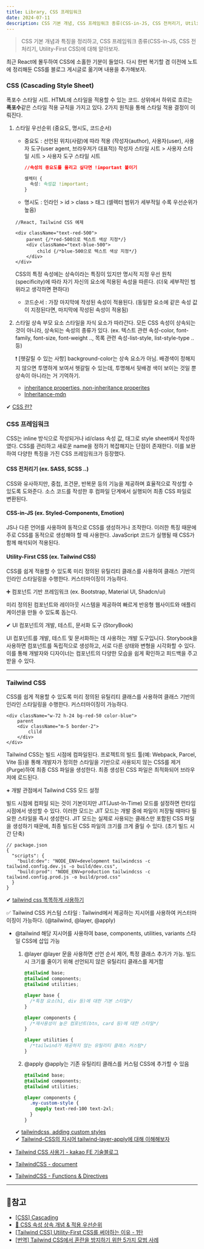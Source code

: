 ```yaml
---
title: Library, CSS 프레임워크
date: 2024-07-11
description: CSS 기본 개념, CSS 프레임워크 종류(CSS-in-JS, CSS 전처리기, Utility-First CSS)
---
```


> CSS 기본 개념과 특징을 정리하고, CSS 프레임워크 종류(CSS-in-JS, CSS 전처리기, Utility-First CSS)에 대해 알아보자.

최근 React에 몰두하여 CSS에 소홀한 기분이 들었다. 다시 한번 복기할 겸 이전에 노트에 정리해둔 CSS를 블로그 게시글로
옮기며 내용을 추가해보자.

### CSS (Cascading Style Sheet)

폭포수 스타일 시트. HTML에 스타일을 적용할 수 있는 코드. 상위에서 하위로 흐르는 **폭포수**같은 스타일 적용 규칙을 가지고
있다. 2가지 원칙을 통해 스타일 적용 결정이 이뤄진다.

1. 스타일 우선순위 (중요도, 명시도, 코드순서)

   - 중요도 : 선언된 위치(사람)에 따라 적용 (작성자(author), 사용자(user), 사용자 도구(user agent, 브라우저가 대표적))
     작성자 스타일 시트 > 사용자 스타일 시트 > 사용자 도구 스타일 시트

     ```css
     //속성의 중요도를 올리고 싶다면 !important 붙이기

     셀렉터 {
       속성: 속성값 !important;
     }
     ```

   - 명시도 : 인라인 > id > class > 태그 (셀렉터 범위가 세부적일 수록 우선순위가 높음)

   ```
   //React, Tailwind CSS 예제

   <div className="text-red-500">
       parent {/*red-500으로 텍스트 색상 지정*/}
       <div className="text-blue-500">
           child {/*blue-500으로 텍스트 색상 지정*/}
       </div>
   </div>
   ```

   CSS의 특정 속성에는 상속이라는 특징이 있지만 명시적 지정 우선 원칙(specificity)에 따라 자기 자신의 요소에 적용된
   속성을 따른다. (더욱 세부적인 범위라고 생각하면 편하다)

   - 코드순서 : 가장 마지막에 작성된 속성이 적용된다. (동일한 요소에 같은 속성 값이 지정된다면, 마지막에 작성된 속성이 적용됨)

2. 스타일 상속
   부모 요소 스타일을 자식 요소가 따라간다. 모든 CSS 속성이 상속되는 것이 아니라, 상속되는 속성의 종류가 있다.
   (ex. 텍스트 관련 속성-color, font-family, font-size, font-weight .., 목록 관련 속성-list-style, list-style-type .. 등)

   ❗ [헷갈릴 수 있는 사항] background-color는 상속 요소가 아님. 배경색이 정해지지 않으면 투명하게 보여서 헷갈릴 수 있는데, 투명해서 뒷배경 색이
   보이는 것일 뿐 상속이 아니라는 거 기억하기.

   - [inheritance properties, non-inheritance properites](https://www.codecademy.com/resources/docs/css/inheritance)
   - [Inheritance-mdn](https://developer.mozilla.org/en-US/docs/Web/CSS/Inheritance)

✔ [CSS 란?](https://webclub.tistory.com/505)

### CSS 프레임워크

CSS는 inline 방식으로 작성되거나 id/class 속성 값, 태그로 style sheet에서 작성하였다. CSS를 관리하고 새로운 name을 정하기
복잡해지는 단점이 존재한다. 이를 보완하여 다양한 특징을 가진 CSS 프레임워크가 등장했다.

#### CSS 전처리기 (ex. SASS, SCSS ..)

CSS와 유사하지만, 중첩, 조건문, 반복문 등의 기능을 제공하며 효율적으로 작성할 수 있도록 도와준다. 소스 코드를 작성한 후 컴파일
단계에서 실행되어 최종 CSS 파일로 변환된다.

#### CSS-in-JS (ex. Styled-Components, Emotion)

JS나 다른 언어를 사용하여 동적으로 CSS를 생성하거나 조작한다. 이러한 특징 때문에 주로 CSS를 동적으로 생성해야 할 때 사용한다.
JavaScript 코드가 실행될 때 CSS가 함께 해석되어 적용된다.

#### Utility-First CSS (ex. Tailwind CSS)

CSS를 쉽게 적용할 수 있도록 미리 정의된 유틸리티 클래스를 사용하여 클래스 기반의 인라인 스타일링을 수행한다.
커스터마이징이 가능하다.

➕ 컴포넌트 기반 프레임워크 (ex. Bootstrap, Material UI, Shadcn/ui)

미리 정의된 컴포넌트와 레이아웃 시스템을 제공하여 빠르게 반응형 웹사이트와 애플리케이션을 만들 수 있도록 돕는다.

✔ UI 컴포넌트의 개발, 테스트, 문서화 도구 (StoryBook)

UI 컴포넌트를 개발, 테스트 및 문서화하는 데 사용하는 개발 도구입니다. Storybook을 사용하면 컴포넌트를 독립적으로
생성하고, 서로 다른 상태와 변형을 시각화할 수 있다. 이를 통해 개발자와 디자이너는 컴포넌트의 다양한 모습을 쉽게 확인하고
피드백을 주고받을 수 있다.

<hr />

### Tailwind CSS

CSS를 쉽게 적용할 수 있도록 미리 정의된 유틸리티 클래스를 사용하여 클래스 기반의 인라인 스타일링을 수행한다.
커스터마이징이 가능하다.

```
<div className="w-72 h-24 bg-red-50 color-blue">
    parent
    <div className="m-5 border-2">
        clild
    </div>
</div>
```

Tailwind CSS는 빌드 시점에 컴파일된다. 프로젝트의 빌드 툴(예: Webpack, Parcel, Vite 등)을 통해 개발자가 정의한 스타일을
기반으로 사용되지 않는 CSS를 제거(Purge)하여 최종 CSS 파일을 생성한다. 최종 생성된 CSS 파일은 최적화되어 브라우저에 로드된다.

**+** 개발 관점에서 Tailwind CSS 모드 설정

빌드 시점에 컴파일 되는 것이 기본이지만 JIT(Just-In-Time) 모드를 설정하면 런타임 시점에서 생성할 수 있다. 이러한 모드는
JIT 모드는 개발 중에 파일이 저장될 때마다 필요한 스타일을 즉시 생성한다. JIT 모드는 실제로 사용되는 클래스만 포함된 CSS
파일을 생성하기 때문에, 최종 빌드된 CSS 파일의 크기를 크게 줄일 수 있다. (초기 빌드 시간 단축)

```
// package.json
{
  "scripts": {
    "build:dev": "NODE_ENV=development tailwindcss -c tailwind.config.dev.js -o build/dev.css",
    "build:prod": "NODE_ENV=production tailwindcss -c tailwind.config.prod.js -o build/prod.css"
  }
}
```

✔ [tailwind css 똑똑하게 사용하기](https://leesangwondev.vercel.app/tailwind-css-%EB%98%91%EB%98%91%ED%95%98%EA%B2%8C-%EC%82%AC%EC%9A%A9%ED%95%98%EA%B8%B0)

✅ Tailwind CSS 커스텀 스타일
: Tailwind에서 제공하는 지시어를 사용하여 커스터마이징이 가능하다. (@tailwind, @layer, @apply)

- @tailwind
  해당 지시어를 사용하여 base, components, utilities, variants 스타일 CSS에 삽입 가능

  1. @layer
     @layer 문을 사용하면 선언 순서 제어, 특정 클래스 추가가 가능. 빌드 시 크기를 줄이기 위해 선언되지 않은 유틸리티 클래스를 제거함

     ```css
     @tailwind base;
     @tailwind components;
     @tailwind utilities;

     @layer base {
       /*특정 요소(h1, div 등)에 대한 기본 스타일*/
     }

     @layer components {
       /*재사용성이 높은 컴포넌트(btn, card 등)에 대한 스타일*/
     }

     @layer utilities {
       /*tailwind가 제공하지 않는 유틸리티 클래스 커스텀*/
     }
     ```

  2. @apply
     @apply는 기존 유틸리티 클래스를 커스텀 CSS에 추가할 수 있음

     ```css
     @tailwind base;
     @tailwind components;
     @tailwind utilities;

     @layer components {
       .my-custom-style {
         @apply text-red-100 text-2xl;
       }
     }
     ```

  ✔ [tailwindcss, adding custom styles](https://tailwindcss.com/docs/adding-custom-styles#using-css-and-layer) <br/>
  ✔ [Tailwind-CSS의 지시어 tailwind-layer-apply에 대해 이해해보자](https://fay-story.com/entry/Tailwind-CSS-Tailwind-CSS%EC%9D%98-%EC%A7%80%EC%8B%9C%EC%96%B4-tailwind-layer-apply%EC%97%90-%EB%8C%80%ED%95%B4-%EC%9D%B4%ED%95%B4%ED%95%B4%EB%B3%B4%EC%9E%90)

- [Tailwind CSS 사용기 - kakao FE 기술블로그](https://fe-developers.kakaoent.com/2022/220303-tailwind-tips/)
- [TailwindCSS - document](https://tailwindcss.com/docs/installation)
- [TailwindCSS - Functions & Directives](https://tailwindcss.com/docs/functions-and-directives)

<hr />

## 📌참고

- [[CSS] Cascading](https://velog.io/@bami/CSS-Cascading)
- [🎨 CSS 속성 상속 개념 & 적용 우선순위](https://inpa.tistory.com/entry/CSS-%F0%9F%93%9A-%EC%83%81%EC%86%8D-%EA%B0%9C%EB%85%90-%EC%A0%81%EC%9A%A9-%EC%9A%B0%EC%84%A0%EC%88%9C%EC%9C%84#%EC%83%81%EC%86%8D%ED%95%98%EB%8A%94_%EC%86%8D%EC%84%B1)
- [[Tailwind CSS] Utility-First CSS를 써야하는 이유 - 1탄](https://velog.io/@yeonsubaek/Tailwind-CSS-Utility-First-CSS%EB%A5%BC-%EC%8D%A8%EC%95%BC%ED%95%98%EB%8A%94-%EC%9D%B4%EC%9C%A0-1%ED%83%84)
- [[번역] Tailwind CSS에서 혼란을 방지하기 위한 5가지 모범 사례](https://velog.io/@lky5697/5-best-practices-for-preventing-chaos-in-tailwind-css)
